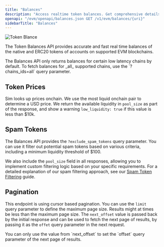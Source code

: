 ```yaml
---
title: "Balances"
description: "Access realtime token balances. Get comprehensive details about native and ERC20 tokens, including token metadata and USD valuations."
openapi: "/evm/openapi/balances.json GET /v1/evm/balances/{uri}"
sidebarTitle: "Balances"
---
```



<Frame>
  <img
    src="/images/evm/token-blance.svg"
    alt="Token Blance"
    title="Token Blance"
    style={{ width:"100%" }}
    className="mx-auto"
  />
</Frame>

The Token Balances API provides accurate and fast real time balances of the native and ERC20 tokens of accounts on supported EVM blockchains.

<Note>
The Balances API only returns balances for certain low latency chains by default.
To fetch balances for _all_ supported chains, use the `?chains_ids=all` query parameter.
</Note>

<Accordion title="Supported Chains">
  <SupportedChains endpoint="balances" />
</Accordion>

## Token Prices

Sim looks up prices onchain. We use the most liquid onchain pair to determine a USD price. We return the available liquidity in `pool_size` as part of the response, and show a warning `low_liquidity:	true` if this value is less than \$10k.

## Spam Tokens

The Balances API provides the `?exclude_spam_tokens` query parameter. You can use it filter out potential spam tokens based on various criteria, including a minimum liquidity threshold of $100.

We also include the `pool_size` field in all responses, allowing you to implement custom filtering logic based on your specific requirements. For a detailed explanation of our spam filtering approach, see our [Spam Token Filtering](/spam-filtering) guide.

## Pagination

This endpoint is using cursor based pagination. You can use the `limit` query parameter to define the maximum page size.
Results might at times be less than the maximum page size.
The `next_offset` value is passed back by the initial response and can be used to fetch the next page of results, by passing it as the `offet` query parameter in the next request.

<Warning>
  You can only use the value from `next_offset` to set the `offset` query parameter of the next page of results.
</Warning>
